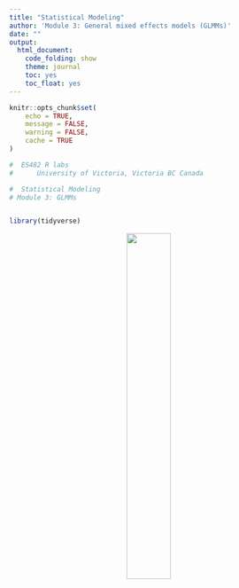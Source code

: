 ```yaml
---
title: "Statistical Modeling"
author: 'Module 3: General mixed effects models (GLMMs)'
date: ""
output:
  html_document:
    code_folding: show
    theme: journal
    toc: yes
    toc_float: yes
---
```


```r
knitr::opts_chunk$set(
	echo = TRUE,
	message = FALSE,
	warning = FALSE,
	cache = TRUE
)
```

```r

#  ES482 R labs   
#      University of Victoria, Victoria BC Canada  

#  Statistical Modeling
# Module 3: GLMMs


library(tidyverse)
```


<center>
![](images/construction_dog.jpeg){width=40%}
</center>